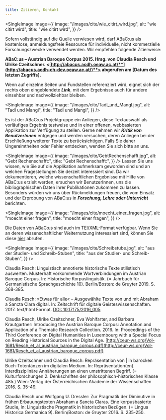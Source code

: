 ```yaml
---
title: Zitieren, Kontakt
---
```


<SingleImage
	image={{
		image: "/images/cite/wie_citirt_wird.jpg",
		alt: "wie citirt wird",
		title: "wie citirt wird",
	}}
/>

Sofern vollständig auf die Quelle verwiesen wird, darf ABaC:us als kostenlose, anmeldungsfreie
Ressource für individuelle, nicht kommerzielle Forschungszwecke verwendet werden. Wir empfehlen
folgende Zitierweise:

**ABaC:us – Austrian Baroque Corpus 2015. Hrsg. von Claudia Resch und Ulrike Czeitschner.
\<**[**http://abacus.acdh.oeaw.ac.at/**](http://abacus.acdh-ch-dev.oeaw.ac.at/)**> abgerufen am
\[Datum des letzten Zugriffs].**

Wenn auf einzelne Seiten und Fundstellen referenziert wird, eignet sich der rechts oben
eingeblendete **_Link_**, mit dem Ergebnisse auch für andere einsehbar und nachvollziehbar bleiben.

<SingleImage
	image={{
		image: "/images/cite/Tadl_und_Mangl.jpg",
		alt: "Tadl und Mangl",
		title: "Tadl und Mangl",
	}}
/>

Es ist der ABaC:us Projektgruppe ein Anliegen, diese Textauswahl als vorläufiges Ergebnis testweise
und in einer offenen, webbasierten Applikation zur Verfügung zu stellen. Gerne nehmen wir **_Kritik
von BenutzerInnen_** entgegen und werden versuchen, deren Anliegen bei der Erschließung weiterer
Texte zu berücksichtigen. Falls Sie daher Ungereimtheiten oder Fehler entdecken, wenden Sie sich
bitte an uns.

<SingleImage
	image={{
		image: "/images/cite/GebtRechenschafft.jpg",
		alt: "Gebt Rechenschafft:",
		title: "Gebt Rechenschafft:",
	}}
/>
Lassen Sie uns wissen, wie Sie auf die Applikation aufmerksam geworden sind und an welchen Fragestellungen
Sie derzeit interessiert sind. Da wir dokumentieren, welche wissenschaftlichen Ergebnisse mit Hilfe von
ABaC:us erzielt werden, ersuchen wir BenutzerInnen, uns die bibliographischen Daten ihrer Publikationen
zukommen zu lassen. Besonders würden wir uns über Rückmeldungen freuen, die vom Einsatz und der Erprobung
von ABaC:us in ***Forschung, Lehre oder Unterricht*** berichten.

<SingleImage
	image={{
		image: "/images/cite/moecht_einer_fragen.jpg",
		alt: "moecht einer fragen",
		title: "moecht einer fragen",
	}}
/>

Die Daten von ABaC:us sind auch im TEI/XML-Format verfügbar. Wenn Sie an deren wissenschaftlicher
Weiternutzung interessiert sind, können Sie diese
[hier](https://acdh.oeaw.ac.at/abacus/abacus-data.zip) abrufen.

<SingleImage
	image={{
		image: "/images/cite/Schreibstube.jpg",
		alt: "aus der Studier- und Schreib-Stuben",
		title: "aus der Studier- und Schreib-Stuben",
	}}
/>

Claudia Resch: Linguistisch annotierte historische Texte stilistisch auswerten. Musterhaft
vorkommende Wortverbindungen im Austrian Baroque Corpus. In: Historische Korpuslinguistik. (=
Jahrbuch für Germanistische Sprachgeschichte 10). Berlin/Bosten: de Gruyter 2019. S. 368-385.

Claudia Resch: »Etwas für alle« – Ausgewählte Texte von und mit Abraham a Sancta Clara digital. In:
Zeitschrift für digitale Geisteswissenschaften. 2017. text/html Format.
[DOI: 10.17175/2016_005](http://www.zfdg.de/2016_005)

Claudia Resch, Ulrike Czeitschner, Eva Wohlfarter, and Barbara Krautgartner: Introducing the
Austrian Baroque Corpus: Annotation and Application of a Thematic Research Collection. 2016. In:
Proceedings of the Third Conference on Digital Humanities in Luxembourg with a Special Focus on
Reading Historical Sources in the Digital Age.
[http://ceur-ws.org/Vol-1681/Resch_et_al_austrian_baroque_corpus.pdf](http://ceur-ws.org/Vol-1681/Resch_et_al_austrian_baroque_corpus.pdf)

Ulrike Czeitschner und Claudia Resch: Repräsentation von | in barocken Buch-Totentänzen im digitalen
Medium. In: Repräsentation(en). Interdisziplinäre Annäherungen an einen umstrittenen Begriff. (=
Kulturforschungen 2. Denkschriften der philosophisch-historischen Klasse 485.) Wien: Verlag der
Österreichischen Akademie der Wissenschaften 2016. S. 35-49.

Claudia Resch und Wolfgang U. Dressler: Zur Pragmatik der Diminutive in frühen Erbauungstexten
Abraham a Sancta Claras. Eine korpusbasierte Studie, In: Linguistische Pragmatik in historischen
Bezügen. (= Lingua Historica Germanica 9). Berlin/Boston: de Gruyter 2016. S. 235-250.
